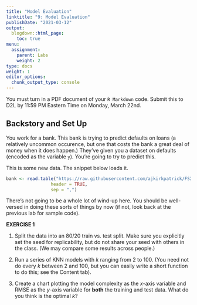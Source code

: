 ```yaml
---
title: "Model Evaluation"
linktitle: "9: Model Evaluation"
publishDate: "2021-03-12"
output:
  blogdown::html_page:
    toc: true
menu:
  assignment:
    parent: Labs
    weight: 2
type: docs
weight: 1
editor_options:
  chunk_output_type: console
---
```


:::fyi

You must turn in a PDF document of your `R Markdown` code. Submit this to D2L by 11:59 PM Eastern Time on Monday, March 22nd.

:::

## Backstory and Set Up
You work for a bank. This bank is trying to predict defaults on loans (a relatively uncommon occurence, but one that costs the bank a great deal of money when it does happen.) They've given you a dataset on defaults (encoded as the variable `y`). You're going to try to predict this.

This is some new data. The snippet below loads it.

```r

bank <- read.table("https://raw.githubusercontent.com/ajkirkpatrick/FS20/Spring2021/classdata/bank.csv",
                 header = TRUE,
                 sep = ",")
```

There's not going to be a whole lot of wind-up here. You should be well-versed in doing these sorts of things by now (if not, look back at the previous lab for sample code).

:::fyi

__EXERCISE 1__

1. Split the data into an 80/20 train vs. test split. Make sure you explicitly set the seed for replicability, but do not share your seed with others in the class. (We may compare some results across people.)

2. Run a series of KNN models with $k$ ranging from 2 to 100. (You need not do every $k$ between 2 and 100, but you can easily write a short function to do this; see the Content tab).

3. Create a chart plotting the model complexity as the $x$-axis variable and RMSE as the $y$-axis variable for __both__ the training and test data. What do you think is the optimal $k$?

:::
